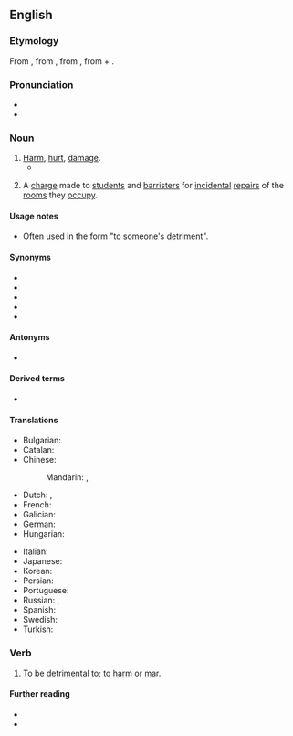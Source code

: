 {{also|détriment}}
==English==

===Etymology===
From {{etyl|fro|en}} {{m|fro|detriement}}, from {{etyl|la|en}} {{m|la|detrimentum||loss, damage, literally a rubbing off}}, from {{m|la|deterere||to rub off, wear}}, from {{m|la|de-||down, away}} + {{m|la|terere||to rub}}.

===Pronunciation===
* {{IPA|/ˈdɛtɹɪmənt/|lang=en}}
* {{audio|en-us-detriment.ogg|Audio (US)|lang=en}}

===Noun===
{{wikipedia|detriment (astrology)}}
{{en-noun|~}}

# [[harm|Harm]], [[hurt]], [[damage]].
#* {{quote-book
|lang=en
|year=1872
|author=Fyodor Dostoyevsky
|title=The Possessed
|chapter=7
|url=http://ebooks.adelaide.edu.au/d/dostoyevsky/d72p/chapter7.html
|passage=“But marriage in secret, Nikolay Vsyevolodovitch — a fatal secret. I receive money from you, and I'm suddenly asked the question, 'What's that money for?' My hands are tied; I cannot answer to the '''detriment''' of my sister, to the detriment of the family honour.”}}
# {{lb|en|UK|obsolete}} A [[charge]] made to [[student]]s and [[barrister]]s for [[incidental]] [[repair]]s of the [[room]]s they [[occupy]].

====Usage notes====
* Often used in the form "to someone's detriment".

====Synonyms====
* {{l|en|harm}}
* {{l|en|hurt}}
* {{l|en|illfare}}
* {{l|en|damage}}
* {{l|en|expense}}

====Antonyms====
* {{l|en|benefit}}

====Derived terms====
* {{l|en|detrimental}}

====Translations====
{{trans-top|harm, hurt, damage}}
* Bulgarian: {{t+|bg|вреда|f|tr=vréda}}
* Catalan: {{t+|ca|detriment|m}}
* Chinese:
*: Mandarin: {{t+|cmn|損害}}, {{t+|cmn|损害|tr=sǔnhài}}
* Dutch: {{t+|nl|schade|n}}, {{t+|nl|schadelijk}}
* French: {{t+|fr|détriment|m}}
* Galician: {{t+|gl|detrimento|m}}
* German: {{t+|de|Schaden|m}}
* Hungarian: {{t+|hu|hátrány}}
{{trans-mid}}
* Italian: {{t+|it|detrimento|m}}
* Japanese: {{t+|ja|損害|tr=そんがい, songai|sc=Jpan}}
* Korean: {{t+|ko|상해}}
* Persian: {{t+|fa|پتیاره|tr=petyāre}}
* Portuguese: {{t+|pt|detrimento|m}}
* Russian: {{t+|ru|вред|m}}, {{t+|ru|уще́рб|m}}
* Spanish: {{t+|es|detrimento}}
* Swedish: {{t+|sv|skada|c}}
* Turkish: {{t+|tr|zarar}}
{{trans-bottom}}

===Verb===
{{en-verb}}

# {{lb|en|transitive|mostly|obsolete}} To be [[detrimental]] to; to [[harm]] or [[mar]].

====Further reading====
* {{R:Webster 1913}}
* {{R:Century 1911}}